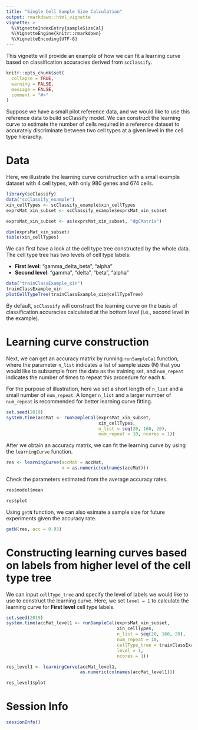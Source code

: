 ```yaml
---
title: "Single Cell Sample Size Calculation"
output: rmarkdown::html_vignette
vignette: >
  %\VignetteIndexEntry{sampleSizeCal}
  %\VignetteEngine{knitr::rmarkdown}
  %\VignetteEncoding{UTF-8}
---
```


This vignette will provide an example of how we can fit a learning curve based on classification accuracies derived from `scClassify`.

```r
knitr::opts_chunk$set(
  collapse = TRUE,
  warning = FALSE,
  message = FALSE,
  comment = "#>"
)
```


Suppose we have a small pilot reference data, and we would like to use this reference data to build scClassify model. We can construct the learning curve to estimate the number of cells required in a reference dataset to accurately discriminate between two cell types at a given level in the cell type hierarchy.

# Data

Here, we illustrate the learning curve construction with a small example dataset with 4 cell types, with only 980 genes and 674 cells.



```r
library(scClassify)
data("scClassify_example")
xin_cellTypes <- scClassify_example$xin_cellTypes
exprsMat_xin_subset <- scClassify_example$exprsMat_xin_subset

exprsMat_xin_subset <- as(exprsMat_xin_subset, "dgCMatrix")
```

```r
dim(exprsMat_xin_subset)
table(xin_cellTypes)
```

We can first have a look at the cell type tree constructed by the whole data. The cell type tree has two levels of cell type labels:

+ **First level**: "gamma_delta_beta", "alpha"
+ **Second level**:  "gamma", "delta", "beta", "alpha"

```r
data("trainClassExample_xin")
trainClassExample_xin
plotCellTypeTree(trainClassExample_xin@cellTypeTree)
```

By default, `scClassify` will construct the learning curve on the basis of classification accuracies calculated at the bottom level (i.e., second level in the example).

# Learning curve construction

Next, we can get an accuracy matrix by running `runSampleCal` function, where the parameter `n_list` indicates a list of sample sizes (N) that you would like to subsample from the data as the training set, and `num_repeat` indicates the number of times to repeat this procedure for each `N`.

For the purpose of illustration, here we set a short length of `n_list` and a small number of `num_repeat`. A longer `n_list` and a larger number of `num_repeat` is recommended for better learning curve fitting.

```r
set.seed(2019)
system.time(accMat <- runSampleCal(exprsMat_xin_subset, 
                                   xin_cellTypes,
                                   n_list = seq(20, 160, 20), 
                                   num_repeat = 10, ncores = 1))
```


After we obtain an accuracy matrix, we can fit the learning curve by using the `learningCurve` function.

```r
res <- learningCurve(accMat = accMat,
                     n = as.numeric(colnames(accMat)))
```

Check the parameters estimated from the average accuracy rates.

```r
res$model$mean
```


```r
res$plot
```




Using `getN` function, we can also esimate a sample size for future experiments given the accuracy rate.

```r
getN(res, acc = 0.93)
```



# Constructing learning curves based on labels from higher level of the cell type tree

We can input `cellType_tree` and specify the level of labels we would like to use to construct the learning curve. Here, we set `level = 1` to calculate the learning curve for **First level** cell type labels.



```r
set.seed(2019)
system.time(accMat_level1 <- runSampleCal(exprsMat_xin_subset, 
                                          xin_cellTypes,
                                          n_list = seq(20, 160, 20),
                                          num_repeat = 10,
                                          cellType_tree = trainClassExample_xin@cellTypeTree,
                                          level = 1,
                                          ncores = 1))

res_level1 <- learningCurve(accMat_level1,
                            as.numeric(colnames(accMat_level1)))
```



```r
res_level1$plot
```




# Session Info

```r
sessionInfo()
```
